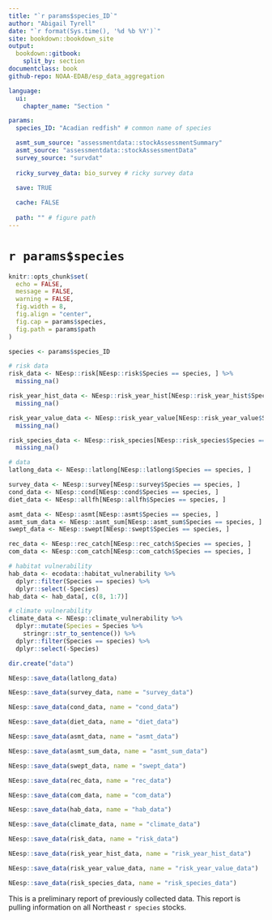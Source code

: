 ```yaml
---
title: "`r params$species_ID`"
author: "Abigail Tyrell"
date: "`r format(Sys.time(), '%d %b %Y')`"
site: bookdown::bookdown_site
output: 
  bookdown::gitbook:
    split_by: section
documentclass: book
github-repo: NOAA-EDAB/esp_data_aggregation

language:
  ui:
    chapter_name: "Section "

params: 
  species_ID: "Acadian redfish" # common name of species

  asmt_sum_source: "assessmentdata::stockAssessmentSummary"
  asmt_source: "assessmentdata::stockAssessmentData"
  survey_source: "survdat"
  
  ricky_survey_data: bio_survey # ricky survey data
  
  save: TRUE

  cache: FALSE
  
  path: "" # figure path
---
```


# `r params$species` {-}

```r
knitr::opts_chunk$set(
  echo = FALSE,
  message = FALSE,
  warning = FALSE,
  fig.width = 8,
  fig.align = "center",
  fig.cap = params$species,
  fig.path = params$path
)
```

```r
species <- params$species_ID

# risk data
risk_data <- NEesp::risk[NEesp::risk$Species == species, ] %>%
  missing_na()

risk_year_hist_data <- NEesp::risk_year_hist[NEesp::risk_year_hist$Species == species, ] %>%
  missing_na()

risk_year_value_data <- NEesp::risk_year_value[NEesp::risk_year_value$Species == species, ] %>%
  missing_na()

risk_species_data <- NEesp::risk_species[NEesp::risk_species$Species == species, ] %>%
  missing_na()

# data
latlong_data <- NEesp::latlong[NEesp::latlong$Species == species, ]

survey_data <- NEesp::survey[NEesp::survey$Species == species, ]
cond_data <- NEesp::cond[NEesp::cond$Species == species, ]
diet_data <- NEesp::allfh[NEesp::allfh$Species == species, ]

asmt_data <- NEesp::asmt[NEesp::asmt$Species == species, ]
asmt_sum_data <- NEesp::asmt_sum[NEesp::asmt_sum$Species == species, ]
swept_data <- NEesp::swept[NEesp::swept$Species == species, ]

rec_data <- NEesp::rec_catch[NEesp::rec_catch$Species == species, ]
com_data <- NEesp::com_catch[NEesp::com_catch$Species == species, ]

# habitat vulnerability
hab_data <- ecodata::habitat_vulnerability %>%
  dplyr::filter(Species == species) %>%
  dplyr::select(-Species)
hab_data <- hab_data[, c(8, 1:7)]

# climate vulnerability
climate_data <- NEesp::climate_vulnerability %>%
  dplyr::mutate(Species = Species %>%
    stringr::str_to_sentence()) %>%
  dplyr::filter(Species == species) %>%
  dplyr::select(-Species)
```

```r

dir.create("data")

NEesp::save_data(latlong_data)

NEesp::save_data(survey_data, name = "survey_data")

NEesp::save_data(cond_data, name = "cond_data")

NEesp::save_data(diet_data, name = "diet_data")

NEesp::save_data(asmt_data, name = "asmt_data")

NEesp::save_data(asmt_sum_data, name = "asmt_sum_data")

NEesp::save_data(swept_data, name = "swept_data")

NEesp::save_data(rec_data, name = "rec_data")

NEesp::save_data(com_data, name = "com_data")

NEesp::save_data(hab_data, name = "hab_data")

NEesp::save_data(climate_data, name = "climate_data")

NEesp::save_data(risk_data, name = "risk_data")

NEesp::save_data(risk_year_hist_data, name = "risk_year_hist_data")

NEesp::save_data(risk_year_value_data, name = "risk_year_value_data")

NEesp::save_data(risk_species_data, name = "risk_species_data")
```

This is a preliminary report of previously collected data. This report is pulling information on all Northeast `r species` stocks.
